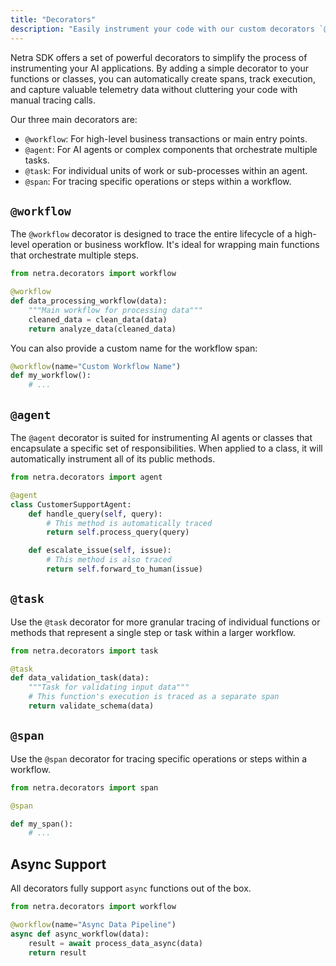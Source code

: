 ```yaml
---
title: "Decorators"
description: "Easily instrument your code with our custom decorators `@workflow`, `@agent`, and `@task`"
---
```


Netra SDK offers a set of powerful decorators to simplify the process of instrumenting your AI applications. By adding a simple decorator to your functions or classes, you can automatically create spans, track execution, and capture valuable telemetry data without cluttering your code with manual tracing calls.

Our three main decorators are:
- `@workflow`: For high-level business transactions or main entry points.
- `@agent`: For AI agents or complex components that orchestrate multiple tasks.
- `@task`: For individual units of work or sub-processes within an agent.
- `@span`: For tracing specific operations or steps within a workflow.

## `@workflow`

The `@workflow` decorator is designed to trace the entire lifecycle of a high-level operation or business workflow. It's ideal for wrapping main functions that orchestrate multiple steps.

<CodeGroup>

```python Python
from netra.decorators import workflow

@workflow
def data_processing_workflow(data):
    """Main workflow for processing data"""
    cleaned_data = clean_data(data)
    return analyze_data(cleaned_data)
```

</CodeGroup>

You can also provide a custom name for the workflow span:

<CodeGroup>

```python Python
@workflow(name="Custom Workflow Name")
def my_workflow():
    # ...
```

</CodeGroup>

## `@agent`

The `@agent` decorator is suited for instrumenting AI agents or classes that encapsulate a specific set of responsibilities. When applied to a class, it will automatically instrument all of its public methods.

<CodeGroup>

```python Python
from netra.decorators import agent

@agent
class CustomerSupportAgent:
    def handle_query(self, query):
        # This method is automatically traced
        return self.process_query(query)

    def escalate_issue(self, issue):
        # This method is also traced
        return self.forward_to_human(issue)
```

</CodeGroup>

## `@task`

Use the `@task` decorator for more granular tracing of individual functions or methods that represent a single step or task within a larger workflow.

<CodeGroup>

```python Python
from netra.decorators import task

@task
def data_validation_task(data):
    """Task for validating input data"""
    # This function's execution is traced as a separate span
    return validate_schema(data)
```

## `@span`

Use the `@span` decorator for tracing specific operations or steps within a workflow.

<CodeGroup>

```python Python
from netra.decorators import span

@span

def my_span():
    # ...
```

</CodeGroup>

## Async Support

All decorators fully support `async` functions out of the box.

<CodeGroup>

```python Python
from netra.decorators import workflow

@workflow(name="Async Data Pipeline")
async def async_workflow(data):
    result = await process_data_async(data)
    return result
```

</CodeGroup>